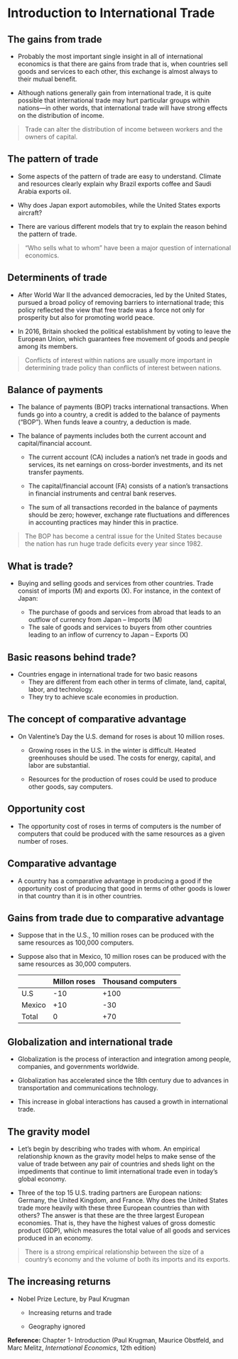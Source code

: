 # Introduction to International Trade

## The gains from trade

- Probably the most important single insight in all of international economics is that there are gains from trade that is, when countries sell goods and services to each other, this exchange is almost always to their mutual benefit.

- Although nations generally gain from international trade, it is quite possible that international trade may hurt particular groups within nations—in other words, that international trade will have strong effects on the distribution of income. 

> Trade can alter the distribution of income between workers and the owners of capital.

## The pattern of trade

- Some aspects of the pattern of trade are easy to understand. Climate and resources clearly explain why Brazil exports coffee and Saudi Arabia exports oil. 

- Why does Japan export automobiles, while the United States exports aircraft?

-  There are various different models that try to explain the reason behind the pattern of trade.

> "Who sells what to whom" have been a major question of international economics.

## Determinents of trade

- After World War II the advanced democracies, led by the United States, pursued a broad policy of removing barriers to international trade; this policy reflected the view that free trade was a force not only for prosperity but also for promoting world peace.

- In 2016, Britain shocked the political establishment by voting to leave the European Union, which guarantees free movement of goods and people among its members.

> Conflicts of interest within nations are usually more important in determining trade policy than conflicts of interest between nations. 

## Balance of payments

- The balance of payments (BOP) tracks international transactions. When funds go into a country, a credit is added to the balance of payments (“BOP”). When funds leave a country, a deduction is made.

- The balance of payments includes both the current account and capital/financial account.
    
    - The current account (CA) includes a nation's net trade in goods and services, its net earnings on cross-border investments, and its net transfer payments.
    
    - The capital/financial account (FA) consists of a nation's transactions in financial instruments and central bank reserves.
    
    - The sum of all transactions recorded in the balance of payments should be zero; however, exchange rate fluctuations and differences in accounting practices may hinder this in practice.
    
> The BOP has become a central issue for the United States because the nation has run huge trade deficits every year since 1982.

## What is trade?

-   Buying and selling goods and services from other countries. Trade consist of imports (M) and exports (X). For instance, in the context of Japan:

    -   The purchase of goods and services from abroad that leads to an outflow of currency from Japan -- Imports (M)
    -   The sale of goods and services to buyers from other countries leading to an inflow of currency to Japan -- Exports (X)

## Basic reasons behind trade?

-   Countries engage in international trade for two basic reasons
    -   They are different from each other in terms of climate, land, capital, labor, and technology.
    -   They try to achieve scale economies in production.

## The concept of comparative advantage

-   On Valentine's Day the U.S. demand for roses is about 10 million roses.

    -   Growing roses in the U.S. in the winter is difficult. Heated greenhouses should be used. The costs for energy, capital, and labor are substantial.

    -   Resources for the production of roses could be used to produce other goods, say computers.

## Opportunity cost

-   The opportunity cost of roses in terms of computers is the number of computers that could be produced with the same resources as a given number of roses.

## Comparative advantage

-   A country has a comparative advantage in producing a good if the opportunity cost of producing that good in terms of other goods is lower in that country than it is in other countries.

## Gains from trade due to comparative advantage

-   Suppose that in the U.S., 10 million roses can be produced with the same resources as 100,000 computers.

-   Suppose also that in Mexico, 10 million roses can be produced with the same resources as 30,000 computers.

    |        | Millon roses | Thousand computers |
    |--------|--------------|--------------------|
    | U.S    | -10          | +100               |
    | Mexico | +10          | -30                |
    | Total  | 0            | +70                |

## Globalization and international trade

-   Globalization is the process of interaction and integration among people, companies, and governments worldwide.

-   Globalization has accelerated since the 18th century due to advances in transportation and communications technology.

-   This increase in global interactions has caused a growth in international trade.

## The gravity model

- Let’s begin by describing who trades with whom. An empirical relationship known as the gravity model helps to make sense of the value of trade between any pair of countries and sheds light on the impediments that continue to limit international trade even in today’s global economy.

- Three of the top 15 U.S. trading partners are European nations: Germany, the United Kingdom, and France. Why does the United States trade more heavily with these three European countries than with others? The answer is that these are the three largest European economies. That is, they have the highest values of gross domestic product (GDP), which measures the total value of all goods and services produced in an economy. 

> There is a strong empirical relationship between the size of a country’s economy and the volume of both its imports and its exports.

## The increasing returns

-   Nobel Prize Lecture, by Paul Krugman

    -   Increasing returns and trade

    -   Geography ignored

**Reference:** Chapter 1- Introduction (Paul Krugman, Maurice Obstfeld, and Marc Melitz, *International Economics*, 12th edition)